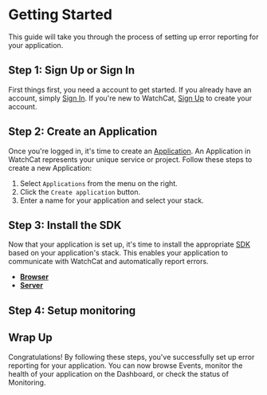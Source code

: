 
# Getting Started

This guide will take you through the process of setting up error reporting for your application.

## Step 1: Sign Up or Sign In

First things first, you need a account to get started. If you already have an account, simply [Sign In](https://app.watchcat.io/sign-in).
If you're new to WatchCat, [Sign Up](https://app.watchcat.io/sign-up) to create your account.

## Step 2: Create an Application

Once you're logged in, it's time to create an [Application](/key-concepts#application). An Application in WatchCat represents your unique service or project. Follow these steps to create a new Application:

1. Select `Applications` from the menu on the right.
2. Click the `Create application` button.
3. Enter a name for your application and select your stack.

## Step 3: Install the SDK

Now that your application is set up, it's time to install the appropriate [SDK](/key-concepts#sdk) based on your application's stack. This enables your application to communicate with WatchCat and automatically report errors.
- [__Browser__](/sdk/browser)
- [__Server__](/sdk/server)

<Usage/>

## Step 4: Setup monitoring

<Monitoring/>

## Wrap Up

Congratulations! By following these steps, you've successfully set up error reporting for your
application. You can now browse Events, monitor the health of your application on the Dashboard,
or check the status of Monitoring.

